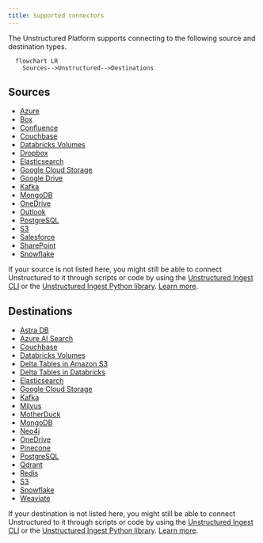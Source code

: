 ```yaml
---
title: Supported connectors
---
```


The Unstructured Platform supports connecting to the following source and destination types.

```mermaid
  flowchart LR
    Sources-->Unstructured-->Destinations
```

## Sources

- [Azure](/platform/sources/azure-blob-storage)
- [Box](/platform/sources/box)
- [Confluence](/platform/sources/confluence)
- [Couchbase](/platform/sources/couchbase)
- [Databricks Volumes](/platform/sources/databricks-volumes)
- [Dropbox](/platform/sources/dropbox)
- [Elasticsearch](/platform/sources/elasticsearch)
- [Google Cloud Storage](/platform/sources/google-cloud)
- [Google Drive](/platform/sources/google-drive)
- [Kafka](/platform/sources/kafka)
- [MongoDB](/platform/sources/mongodb)
- [OneDrive](/platform/sources/onedrive)
- [Outlook](/platform/sources/outlook)
- [PostgreSQL](/platform/sources/postgresql)
- [S3](/platform/sources/s3)
- [Salesforce](/platform/sources/salesforce)
- [SharePoint](/platform/sources/sharepoint)
- [Snowflake](/platform/sources/snowflake)

If your source is not listed here, you might still be able to connect Unstructured to it through scripts or code by using the 
[Unstructured Ingest CLI](/ingestion/overview#unstructured-ingest-cli) or the 
[Unstructured Ingest Python library](/ingestion/overview#unstructured-ingest-python-library). 
[Learn more](/ingestion/source-connectors/overview).

## Destinations

- [Astra DB](/platform/destinations/astradb)
- [Azure AI Search](/platform/destinations/azure-ai-search)
- [Couchbase](/platform/destinations/couchbase)
- [Databricks Volumes](/platform/destinations/databricks-volumes)
- [Delta Tables in Amazon S3](/platform/destinations/delta-table)
- [Delta Tables in Databricks](/platform/destinations/databricks-delta-table)
- [Elasticsearch](/platform/destinations/elasticsearch)
- [Google Cloud Storage](/platform/destinations/google-cloud)
- [Kafka](/platform/destinations/kafka)
- [Milvus](/platform/destinations/milvus)
- [MotherDuck](/platform/destinations/motherduck)
- [MongoDB](/platform/destinations/mongodb)
- [Neo4j](/platform/destinations/neo4j)
- [OneDrive](/platform/destinations/onedrive)
- [Pinecone](/platform/destinations/pinecone)
- [PostgreSQL](/platform/destinations/postgresql)
- [Qdrant](/platform/destinations/qdrant)
- [Redis](/platform/destinations/redis)
- [S3](/platform/destinations/s3)
- [Snowflake](/platform/destinations/snowflake)
- [Weaviate](/platform/destinations/weaviate)

If your destination is not listed here, you might still be able to connect Unstructured to it through scripts or code by using the 
[Unstructured Ingest CLI](/ingestion/overview#unstructured-ingest-cli) or the 
[Unstructured Ingest Python library](/ingestion/overview#unstructured-ingest-python-library). 
[Learn more](/ingestion/destination-connector/overview).

